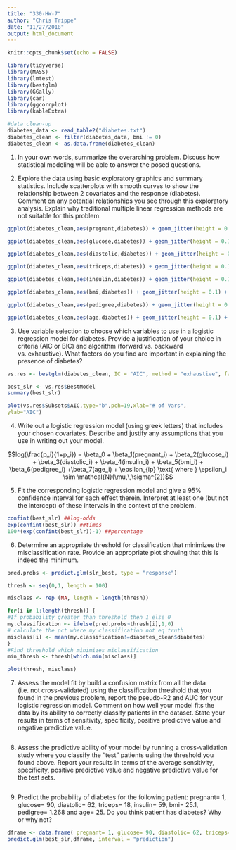 ```yaml
---
title: "330-HW-7"
author: "Chris Trippe"
date: "11/27/2018"
output: html_document
---
```


```r
knitr::opts_chunk$set(echo = FALSE)
```
```r
library(tidyverse)
library(MASS)
library(lmtest)
library(bestglm)
library(GGally)
library(car)
library(ggcorrplot)
library(kableExtra)
```

```r
#data clean-up
diabetes_data <- read_table2("diabetes.txt")
diabetes_clean <- filter(diabetes_data, bmi != 0)
diabetes_clean <- as.data.frame(diabetes_clean)
```


1. In your own words, summarize the overarching problem. Discuss how statistical modeling will be able to answer the posed questions.

2. Explore the data using basic exploratory graphics and summary statistics. Include scatterplots with smooth curves to show the relationship between 2 covariates and the response (diabetes). Comment on any potential relationships you see through this exploratory analysis. Explain why traditional multiple linear regression methods are not suitable for this problem.
```r
ggplot(diabetes_clean,aes(pregnant,diabetes)) + geom_jitter(height = 0.1) + geom_smooth(type = "lm")

ggplot(diabetes_clean,aes(glucose,diabetes)) + geom_jitter(height = 0.1) + geom_smooth(type = "lm")

ggplot(diabetes_clean,aes(diastolic,diabetes)) + geom_jitter(height = 0.1) + geom_smooth(type = "lm")

ggplot(diabetes_clean,aes(triceps,diabetes)) + geom_jitter(height = 0.1) + geom_smooth(type = "lm")

ggplot(diabetes_clean,aes(insulin,diabetes)) + geom_jitter(height = 0.1) + geom_smooth(type = "lm")

ggplot(diabetes_clean,aes(bmi,diabetes)) + geom_jitter(height = 0.1) + geom_smooth(type = "lm")

ggplot(diabetes_clean,aes(pedigree,diabetes)) + geom_jitter(height = 0.1) + geom_smooth(type = "lm")

ggplot(diabetes_clean,aes(age,diabetes)) + geom_jitter(height = 0.1) + geom_smooth(type = "lm")
```


3. Use variable selection to choose which variables to use in a logistic regression model for diabetes. Provide a justification of your choice in criteria (AIC or BIC) and algorithm (forward vs. backward vs. exhaustive). What factors do you find are important in explaining the presence of diabetes?

```r
vs.res <- bestglm(diabetes_clean, IC = "AIC", method = "exhaustive", family = binomial)

best_slr <- vs.res$BestModel
summary(best_slr)

plot(vs.res$Subsets$AIC,type="b",pch=19,xlab="# of Vars",
ylab="AIC") 
```


4. Write out a logistic regression model (using greek letters) that includes your chosen covariates. Describe and justify any assumptions that you use in writing out your model.

$$log(\frac{p_i}{1+p_i}) = \beta_0 + \beta_1(pregnant_i) + \beta_2(glucose_i) + \beta_3(diastolic_i) + \beta_4(insulin_i) +  \beta_5(bmi_i) + \beta_6(pedigree_i) +\beta_7(age_i) + \epsilon_{ip} \text{ where } \epsilon_i \sim \mathcal{N}(\mu,\,\sigma^{2})$$

5. Fit the corresponding logistic regression model and give a 95% confidence interval for each effect therein. Interpret at least one (but not the intercept) of these intervals in the context of the problem.

```r
confint(best_slr) ##log-odds
exp(confint(best_slr)) ##times
100*(exp(confint(best_slr))-1) ##percentage
```


6. Determine an appropriate threshold for classification that minimizes the misclassification rate. Provide an appropriate plot showing that this is indeed the minimum.

```r
pred.probs <- predict.glm(slr_best, type = "response")

thresh <- seq(0,1, length = 100)

misclass <- rep (NA, length = length(thresh))

for(i in 1:length(thresh)) {
#If probability greater than threshold then 1 else 0
my.classification <- ifelse(pred.probs>thresh[i],1,0)
# calculate the pct where my classification not eq truth
misclass[i] <- mean(my.classification!=diabetes_clean$diabetes)
}
#Find threshold which minimizes miclassification
min_thresh <- thresh[which.min(misclass)]

plot(thresh, misclass)
```


7. Assess the model fit by build a confusion matrix from all the data (i.e. not cross-validated) using the classification threshold that you found in the previous problem, report the pseudo-R2 and AUC for your logistic regression model. Comment on how well your model fits the data by its ability to correctly classify patients in the dataset. State your results in terms of sensitivity, specificity, positive predictive value and negative predictive value.

```r

```


8. Assess the predictive ability of your model by running a cross-validation study where you classify the “test” patients using the threshold you found above. Report your results in terms of the average sensitivity, specificity, positive predictive value and negative predictive value for the test sets.

```r

```


9. Predict the probability of diabetes for the following patient: pregnant= 1, glucose= 90, diastolic= 62, triceps= 18, insulin= 59, bmi= 25.1, pedigree= 1.268 and age= 25. Do you think patient has diabetes? Why or why not?

```r
dframe <- data.frame( pregnant= 1, glucose= 90, diastolic= 62, triceps= 18, insulin= 59, bmi= 25.1, pedigree= 1.268, age= 25)
predict.glm(best_slr,dframe, interval = "prediction")
```

